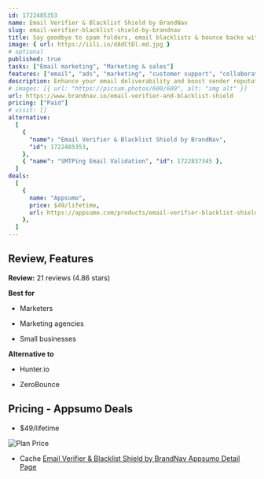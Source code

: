 ```yaml
---
id: 1722485353
name: Email Verifier & Blacklist Shield by BrandNav
slug: email-verifier-blacklist-shield-by-brandnav
title: Say goodbye to spam folders, email blacklists & bounce backs with Email Verifier & Blacklist Shield
image: { url: https://iili.io/dAdCtDl.md.jpg }
# optional
published: true
tasks: ["Email marketing", "Marketing & sales"]
features: ["email", "ads", "marketing", "customer support", "collaboration"]
description: Enhance your email deliverability and boost sender reputationClean and validate your email addresses in just one click
# images: [{ url: "https://picsum.photos/600/600", alt: "img alt" }]
url: https://www.brandnav.io/email-verifier-and-blacklist-shield
pricing: ["Paid"]
# visit: []
alternative:
  [
    {
      "name": "Email Verifier & Blacklist Shield by BrandNav",
      "id": 1722485353,
    },
    { "name": "SMTPing Email Validation", "id": 1722837345 },
  ]
deals:
  [
    {
      name: "Appsumo",
      price: $49/lifetime,
      url: https://appsumo.com/products/email-verifier-blacklist-shield-by-brandnav/#overview,
    },
  ]
---
```


## Review, Features

**Review:** 21 reviews (4.86 stars)

**Best for**

- Marketers

- Marketing agencies

- Small businesses

**Alternative to**

- Hunter.io

- ZeroBounce

## Pricing - Appsumo Deals

- $49/lifetime

<Img src="https://iili.io/dAdGeEX.png" alt="Plan Price" />

- Cache [Email Verifier & Blacklist Shield by BrandNav Appsumo Detail Page](https://iili.io/dAdMRFn.png)
